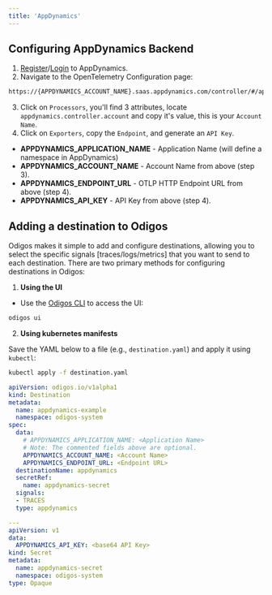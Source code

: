 ```yaml
---
title: 'AppDynamics'
---
```


## Configuring AppDynamics Backend

1. [Register](https://accounts.appdynamics.com/trial)/[Login](https://login.appdynamics.com/sso/authenticate) to AppDynamics.
2. Navigate to the OpenTelemetry Configuration page:

```bash
https://{APPDYNAMICS_ACCOUNT_NAME}.saas.appdynamics.com/controller/#/apm/otel/keyManagement
```

3. Click on `Processors`, you'll find 3 attributes, locate `appdynamics.controller.account` and copy it's value, this is your `Account Name`.
4. Click on `Exporters`, copy the `Endpoint`, and generate an `API Key`.

- **APPDYNAMICS_APPLICATION_NAME** - Application Name (will define a namespace in AppDynamics)
- **APPDYNAMICS_ACCOUNT_NAME** - Account Name from above (step 3).
- **APPDYNAMICS_ENDPOINT_URL** - OTLP HTTP Endpoint URL from above (step 4).
- **APPDYNAMICS_API_KEY** - API Key from above (step 4).

## Adding a destination to Odigos

Odigos makes it simple to add and configure destinations, allowing you to select the specific signals [traces/logs/metrics] that you want to send to each destination. There are two primary methods for configuring destinations in Odigos:

1. **Using the UI**

- Use the [Odigos CLI](https://docs.odigos.io/cli/odigos_ui) to access the UI:

```bash
odigos ui
```

2. **Using kubernetes manifests**

Save the YAML below to a file (e.g., `destination.yaml`) and apply it using `kubectl`:

```bash
kubectl apply -f destination.yaml
```


```yaml
apiVersion: odigos.io/v1alpha1
kind: Destination
metadata:
  name: appdynamics-example
  namespace: odigos-system
spec:
  data:
    # APPDYNAMICS_APPLICATION_NAME: <Application Name>
    # Note: The commented fields above are optional.
    APPDYNAMICS_ACCOUNT_NAME: <Account Name>
    APPDYNAMICS_ENDPOINT_URL: <Endpoint URL>
  destinationName: appdynamics
  secretRef:
    name: appdynamics-secret
  signals:
  - TRACES
  type: appdynamics

---
apiVersion: v1
data:
  APPDYNAMICS_API_KEY: <base64 API Key>
kind: Secret
metadata:
  name: appdynamics-secret
  namespace: odigos-system
type: Opaque
```